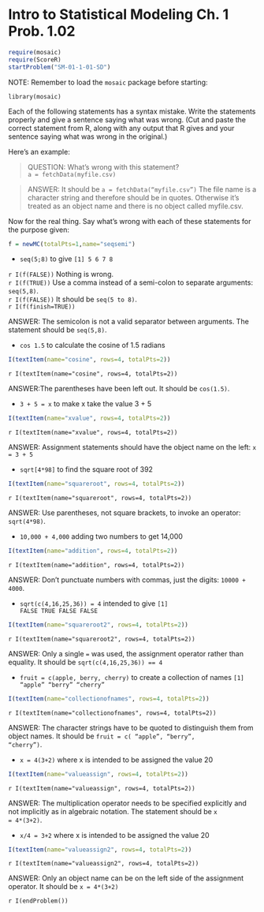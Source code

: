 Intro to Statistical Modeling Ch. 1 Prob. 1.02
========================================================
```r
require(mosaic)
require(ScoreR)
startProblem("SM-01-1-01-SD")
```

NOTE: Remember to load the <code>mosaic</code> package before starting:

<code>library(mosaic)</code>

Each of the following statements has a syntax mistake.  Write the
statements properly and give a sentence saying what was wrong. (Cut and paste the correct statement from R, along with any output that R gives and your sentence saying what was wrong in the original.)

Here's an example:      

>QUESTION: What's wrong with this statement?     
><code>a = fetchData(myfile.csv)</code>     
     


>ANSWER: It should be <code>a = fetchData("myfile.csv")</code>  The file name is a character string and therefore should be in quotes.  Otherwise it's treated as an object name and there is no object called myfile.csv.     
     



Now for the real thing.  Say what's wrong with each of these
statements for the purpose given:

```r
f = newMC(totalPts=1,name="seqsemi")
```
* <code>seq(5;8)</code> to give <code>[1] 5 6 7 8</code>
  
`r I(f(FALSE))` Nothing is wrong.     
`r I(f(TRUE))` Use a comma instead of a semi-colon to separate arguments:  <code>seq(5,8)</code>.     
`r I(f(FALSE))` It should be <code>seq(5 to 8)</code>.  
`r I(f(finish=TRUE))`

<aside>
ANSWER: The semicolon is not a valid separator between arguments.  The statement should be <code>seq(5,8)</code>.
</aside>

* <code>cos 1.5</code> to calculate the cosine of 1.5 radians
 
```r
I(textItem(name="cosine", rows=4, totalPts=2))
```

`r I(textItem(name="cosine", rows=4, totalPts=2))`

<aside>
ANSWER:The parentheses have been left out.  It should be <code>cos(1.5)</code>.
</aside>

* <code>3 + 5 = x</code> to make x take the value 3 + 5
 
```r
I(textItem(name="xvalue", rows=4, totalPts=2))
```

`r I(textItem(name="xvalue", rows=4, totalPts=2))`

<aside>
ANSWER: Assignment statements should have the object name on the left: <code>x = 3 + 5</code>
</aside>

* <code>sqrt[4*98]</code> to find the square root of 392
 
```r
I(textItem(name="squareroot", rows=4, totalPts=2))
```

`r I(textItem(name="squareroot", rows=4, totalPts=2))`

<aside>
ANSWER: Use parentheses, not square brackets, to invoke an operator: <code>sqrt(4*98)</code>.
</aside>

* <code>10,000 + 4,000</code> adding two numbers to get 14,000
 
```r
I(textItem(name="addition", rows=4, totalPts=2))
```

`r I(textItem(name="addition", rows=4, totalPts=2))`

<aside>
ANSWER: Don't punctuate numbers with commas, just the digits: <code>10000 + 4000</code>.
</aside>

* <code>sqrt(c(4,16,25,36)) = 4</code> intended to give
 <code>[1] FALSE TRUE FALSE FALSE</code>
 
```r
I(textItem(name="squareroot2", rows=4, totalPts=2))
```

`r I(textItem(name="squareroot2", rows=4, totalPts=2))`

<aside>
ANSWER: Only a single <code>=</code> was used, the assignment operator rather than equality.  It should be <code>sqrt(c(4,16,25,36)) == 4</code>
</aside>

* <code>fruit = c(apple, berry, cherry)</code> to create a collection of names
 <code>[1] "apple" "berry" "cherry"</code>
 
```r
I(textItem(name="collectionofnames", rows=4, totalPts=2))
```

`r I(textItem(name="collectionofnames", rows=4, totalPts=2))`

<aside>
ANSWER: The character strings have to be quoted to distinguish them from object names.  It should be <code>fruit = c( "apple", "berry", "cherry")</code>.
</aside>

* <code>x = 4(3+2)</code> where x is intended to be assigned the value 20

```r
I(textItem(name="valueassign", rows=4, totalPts=2))
```

`r I(textItem(name="valueassign", rows=4, totalPts=2))`

<aside>
ANSWER: The multiplication operator needs to be specified explicitly and not implicitly as in algebraic notation.  The statement should be <code>x = 4*(3+2)</code>.
</aside>

* <code>x/4 = 3+2</code> where x is intended to be assigned the value 20

```r
I(textItem(name="valueassign2", rows=4, totalPts=2))
```

`r I(textItem(name="valueassign2", rows=4, totalPts=2))`

<aside>
ANSWER: Only an object name can be on the left side of the assignment operator.  It should be <code>x = 4*(3+2)</code>
</aside>

`r I(endProblem())`
